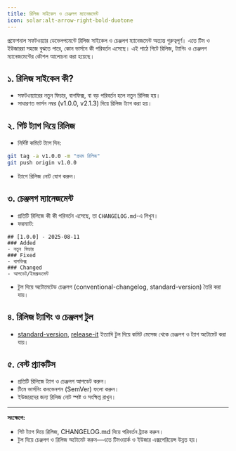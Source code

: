 ```yaml
---
title: রিলিজ সাইকেল ও চেঞ্জলগ ম্যানেজমেন্ট
icon: solar:alt-arrow-right-bold-duotone
---
```


প্রফেশনাল সফটওয়্যার ডেভেলপমেন্টে রিলিজ সাইকেল ও চেঞ্জলগ ম্যানেজমেন্ট অত্যন্ত গুরুত্বপূর্ণ। এতে টিম ও ইউজাররা সহজে বুঝতে পারে, কোন ভার্সনে কী পরিবর্তন এসেছে। এই পাঠে গিটে রিলিজ, ট্যাগিং ও চেঞ্জলগ ম্যানেজমেন্টের কৌশল আলোচনা করা হয়েছে।

## ১. রিলিজ সাইকেল কী?
- সফটওয়্যারের নতুন ফিচার, বাগফিক্স, বা বড় পরিবর্তন হলে নতুন রিলিজ হয়।
- সাধারণত ভার্সন নম্বর (v1.0.0, v2.1.3) দিয়ে রিলিজ ট্যাগ করা হয়।

## ২. গিট ট্যাগ দিয়ে রিলিজ
- নির্দিষ্ট কমিটে ট্যাগ দিন:

```sh
git tag -a v1.0.0 -m "প্রথম রিলিজ"
git push origin v1.0.0
```

- ট্যাগে রিলিজ নোট যোগ করুন।

## ৩. চেঞ্জলগ ম্যানেজমেন্ট
- প্রতিটি রিলিজে কী কী পরিবর্তন এসেছে, তা `CHANGELOG.md`-এ লিখুন।
- ফরম্যাট:

```
## [1.0.0] - 2025-08-11
### Added
- নতুন ফিচার
### Fixed
- বাগফিক্স
### Changed
- আপডেট/ইমপ্রুভমেন্ট
```

- টুল দিয়ে অটোমেটেড চেঞ্জলগ (conventional-changelog, standard-version) তৈরি করা যায়।

## ৪. রিলিজ ট্যাগিং ও চেঞ্জলগ টুল
- [standard-version](https://github.com/conventional-changelog/standard-version), [release-it](https://github.com/release-it/release-it) ইত্যাদি টুল দিয়ে কমিট মেসেজ থেকে চেঞ্জলগ ও ট্যাগ অটোমেট করা যায়।

## ৫. বেস্ট প্র্যাকটিস
- প্রতিটি রিলিজে ট্যাগ ও চেঞ্জলগ আপডেট করুন।
- টিমে ভার্সনিং কনভেনশন (SemVer) ফলো করুন।
- ইউজারদের জন্য রিলিজ নোট স্পষ্ট ও সংক্ষিপ্ত রাখুন।

---

**সংক্ষেপে:**
- গিট ট্যাগ দিয়ে রিলিজ, CHANGELOG.md দিয়ে পরিবর্তন ট্র্যাক করুন।
- টুল দিয়ে চেঞ্জলগ ও রিলিজ অটোমেট করুন—এতে টিমওয়ার্ক ও ইউজার এক্সপেরিয়েন্স উন্নত হয়।

